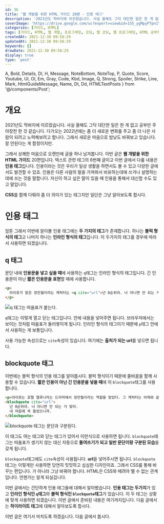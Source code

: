 ```yaml
---
id: 36
title: '웹 개발을 위한 HTML 가이드 20편 - 인용 태그'
description: '2021년도 막바지에 이르렀습니다. 사실 올해도 그닥 대단한 일은 한 게 없고 공부만 주야장천 한 것 같습니다. 다가오는 2022년에는 좀 더 새로운 변화를 주고 좀 더 나은 사람이 되려고 노력해보려고 합니다. 그래서 새로운 마음으로 밤낮도 바꿔보고 있습니다. 잘 안된다는 게 함정이지만. 그래서 상쾌한 마음으로 오랜만에 글을 하나 남겨봅니다. 이번 글은 웹 개발을 위한 HTML 가이드 20편입니다. 텍스트 관련 태그의 6번째 글이고 이번 글에서 다룰 내용은 인용 태그입니다. 인용이라는 것은 우리가 일상 생활을 하면서도 볼 수 있고 다양한 글에서도 발견할 수 있죠. 인용은 다른 사람의 말을 가져와서 비유하는데에 쓰거나 설명하는데에 쓰는 것을 말합니다. 자신이 하고 싶은 말이 있을 때 인용을 통해서 대신할 수도 있고 말입니다.'
coverImage: 'https://drive.google.com/uc?export=view&id=1S5_ygMpyP7pn1YANEsmHu8xaq9M69YMJ'
categories: [가이드, HTML]
tags: [가이드, HTML, 웹 개발, 프로그래밍, 코딩, 웹 코딩, 웹 프로그래밍, HTML 공부하기, HTML 초보, 인용 태그, q 태그, blockquote 태그]
createdAt: 2021-12-30 09:58:29
updatedAt: 2021-12-30 09:58:29
keywords: []
drawDate: 2021-12-30 09:58:29
display: true
type: 'post'
---
```


  A, Bold, Details, Dl, H, Message, NoteBottom, NoteTop, P,
  Quote, Score, Youtube, Ul, Ol, Em, Gray, Code, Kbd, Image,
  Q, Strong, Spoiler, Strike, Line, Mark, HtmlGuideMessage, Name,
  Dt, Dd, HTMLTextPosts
} from '@/components/Post';

<HtmlGuideMessage />

<HTMLTextPosts />

# 개요
2021년도 막바지에 이르렀습니다. 사실 올해도 그닥 대단한 일은 한 게 없고 공부만 주야장천 한 것 같습니다. 다가오는 2022년에는 좀 더 새로운 변화를 주고 좀 더 나은 사람이 되려고 노력해보려고 합니다. 그래서 새로운 마음으로 밤낮도 바꿔보고 있습니다. 잘 안된다는 게 함정이지만.

그래서 상쾌한 마음으로 오랜만에 글을 하나 남겨봅니다. 이번 글은 **웹 개발을 위한 HTML 가이드** 20편입니다. 텍스트 관련 태그의 6번째 글이고 이번 글에서 다룰 내용은 **인용 태그**입니다. 인용이라는 것은 우리가 일상 생활을 하면서도 볼 수 있고 다양한 글에서도 발견할 수 있죠. 인용은 다른 사람의 말을 가져와서 비유하는데에 쓰거나 설명하는데에 쓰는 것을 말합니다. 자신이 하고 싶은 말이 있을 때 인용을 통해서 대신할 수도 있고 말입니다.

**CSS**를 함께 다뤄야 좀 더 의미가 있는 태그지만 일단은 그냥 알아보도록 합시다.

# 인용 태그
암튼 그래서 이번에 알아볼 인용 태그에는 **두 가지의 태그**가 존재합니다. 하나는 **블럭 형식의 태그**고 나머지 하나는 **인라인 형식의 태그**입니다. 이 두가지의 태그를 경우에 따라서 사용하면 되겠습니다.

## q 태그
문단 내에 **인용문을 넣고 싶을 때**에 사용하는 `q`태그는 인라인 형식의 태그입니다. 긴 인용문이 아닌 **짧은 인용문을 표현**할 때에 사용합니다.

```html file=q.html
<p>
  아이유가 맡은 장만월이라는 캐릭터는 <q cite="url">넌 0순위야. 너 아니면 안 되는 거 맞아. 내 마음에 쏙 들었으니까.</q> 라는 말을 한 적이 있다.
</p>
```

![q 태그는 따옴표가 붙는다.](https://drive.google.com/uc?export=view&id=1U-Cps5tBoWcDnftiyjx3VC8aNkUp2BfQ)

`q`태그는 이렇게 열고 닫는 태그입니다. 안에 내용을 넣어주면 됩니다. 브라우저에서는 보이는 것처럼 따옴표가 둘러쌓이게 됩니다. 인라인 형식의 태그이기 때문에 `p`태그 안에서 사용하는 게 보통입니다.

사용 가능한 속성으로는 `cite`속성이 있습니다. 여기에는 **출처가 되는 url**를 넣으면 됩니다.

## blockquote 태그
이번에는 블럭 형식의 인용 태그를 알아봅시다. 블럭 형식이기 때문에 줄바꿈을 함께 사용할 수 있습니다. **짧은 인용이 아닌 긴 인용문을 넣을 때**에 이 `blockquote`태그를 사용합니다.

```html file=blockquote.html
<p>아이유는 호텔 델루나라는 드라마에서 장만월이라는 역할을 맡았다. 그 캐릭터는 아래와 같은 대사를 한 적이 있다.</p>
<blockquote cite="url">
  넌 0순위야. 너 아니면 안 되는 거 맞아.
  내 마음에 쏙 들었으니까.
</blockquote>
```

![blockquote 태그는 문단과 구분된다.](https://drive.google.com/uc?export=view&id=1aZtSZNoX3xeKIvPhvOC1sQNAeg0Co5RG)

이 태그도 여는 태그와 닫는 태그가 있어서 이런식으로 사용하면 됩니다. `blockquote`태그는 따옴표가 생기지 않는 대신 자동으로 **들여쓰기가 되고 일반 문단이랑 구분된 모습**을 갖게 됩니다.

`blockquote`태그에도 `cite`속성이 사용됩니다. **url**을 넣어주시면 됩니다. `blockquote`태그는 이렇게만 사용하면 당연히 밋밋하고 심심한 디자인이죠. 그래서 CSS를 통해 바꾸는 편입니다. 가 아니라 그냥 바꿔야 합니다. HTML은 CSS와 떼려야 뗄 수 없는 관계입니다. 언젠가는 알게 되실겁니다.

<Line />

이번 글에서는 간단하게 인용 태그들에 대해서 알아봤습니다. **인용 태그는 두가지**가 있고 **인라인 형식인 `q`태그**와 **블럭 형식인 `blockquote`태그**가 있습니다. 이 두 태그는 상황에 맞게 사용하면 되겠습니다. 이번 글에서 준비된 내용은 여기까지입니다. 다음 글에서는 **하이라이트 태그**에 대해서 알아보도록 합시다.

이번 글은 여기서 마치도록 하겠습니다. 다음 글에서 봅시다.
